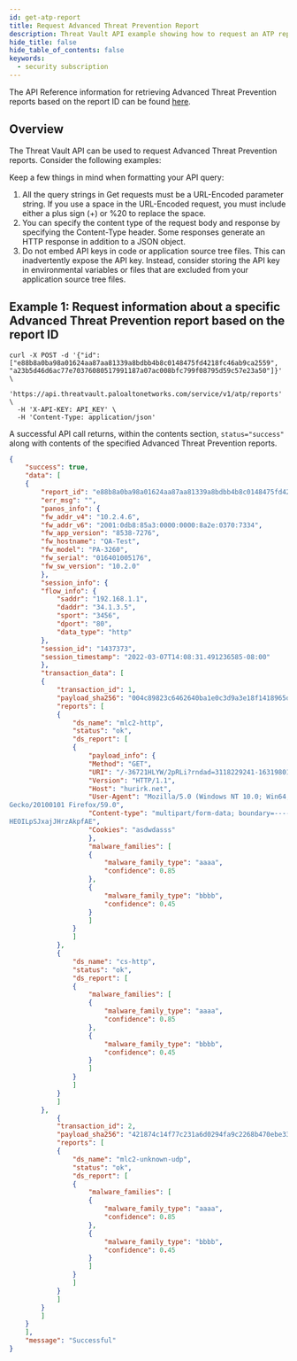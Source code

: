 ```yaml
---
id: get-atp-report
title: Request Advanced Threat Prevention Report
description: Threat Vault API example showing how to request an ATP report.
hide_title: false
hide_table_of_contents: false
keywords:
  - security subscription
---
```


The API Reference information for retrieving Advanced Threat Prevention reports based on the report ID can be found [here](/threat-vault/api/advanced-threat-prevention#operation/postatpreportsbatchmode).

## Overview

The Threat Vault API can be used to request Advanced Threat Prevention reports. Consider the following examples:

Keep a few things in mind when formatting your API query:

1. All the query strings in Get requests must be a URL-Encoded parameter string. If you use a space in the URL-Encoded request, you must include either a plus sign (+) or %20 to replace the space.
2. You can specify the content type of the request body and response by specifying the Content-Type header. Some responses generate an HTTP response in addition to a JSON object.
3. Do not embed API keys in code or application source tree files. This can inadvertently expose the API key. Instead, consider storing the API key in environmental variables or files that are excluded from your application source tree files.

## Example 1: Request information about a specific Advanced Threat Prevention report based on the report ID

```shell-session
curl -X POST -d '{"id": ["e88b8a0ba98a01624aa87aa81339a8bdbb4b8c0148475fd4218fc46ab9ca2559", "a23b5d46d6ac77e70376080517991187a07ac008bfc799f08795d59c57e23a50"]}' \
  'https://api.threatvault.paloaltonetworks.com/service/v1/atp/reports' \
  -H 'X-API-KEY: API_KEY' \
  -H 'Content-Type: application/json'
```

A successful API call returns, within the contents section, `status="success"` along with contents of the specified Advanced Threat Prevention reports.

```json
{
    "success": true,
    "data": [
	{
	    "report_id": "e88b8a0ba98a01624aa87aa81339a8bdbb4b8c0148475fd4218fc46ab9ca2559",
	    "err_msg": "",
	    "panos_info": {
		"fw_addr_v4": "10.2.4.6",
		"fw_addr_v6": "2001:0db8:85a3:0000:0000:8a2e:0370:7334",
		"fw_app_version": "8538-7276",
		"fw_hostname": "QA-Test",
		"fw_model": "PA-3260",
		"fw_serial": "016401005176",
		"fw_sw_version": "10.2.0"
	    },
	    "session_info": {
		"flow_info": {
		    "saddr": "192.168.1.1",
		    "daddr": "34.1.3.5",
		    "sport": "3456",
		    "dport": "80",
		    "data_type": "http"
		},
		"session_id": "1437373",
		"session_timestamp": "2022-03-07T14:08:31.491236585-08:00"
	    },
	    "transaction_data": [
		{
		    "transaction_id": 1,
		    "payload_sha256": "004c89823c6462640ba1e0c3d9a3e18f1418965df809d88b8687fc9137246871",
		    "reports": [
			{
			    "ds_name": "mlc2-http",
			    "status": "ok",
			    "ds_report": [
				{
				    "payload_info": {
					"Method": "GET",
					"URI": "/-36721HLYW/2pRLi?rndad=3118229241-1631980139",
					"Version": "HTTP/1.1",
					"Host": "hurirk.net",
					"User-Agent": "Mozilla/5.0 (Windows NT 10.0; Win64; x64; rv:59.0)
Gecko/20100101 Firefox/59.0",
					"Content-type": "multipart/form-data; boundary=---------------------
HEOILpSJxajJHrzAkpfAE",
					"Cookies": "asdwdasss"
				    },
				    "malware_families": [
					{
					    "malware_family_type": "aaaa",
					    "confidence": 0.85
					},
					{
	  				    "malware_family_type": "bbbb",
					    "confidence": 0.45
					}
				    ]
				}
			    ]
			},
			{
			    "ds_name": "cs-http",
			    "status": "ok",
			    "ds_report": [
				{
				    "malware_families": [
					{
					    "malware_family_type": "aaaa",
					    "confidence": 0.85
					},
					{
					    "malware_family_type": "bbbb",
					    "confidence": 0.45
					}
				    ]
				}
			    ]
			}
		    ]
		},
	    	{
		    "transaction_id": 2,
		    "payload_sha256": "421874c14f77c231a6d0294fa9c2268b470ebe33674dd19af9c0dbb5353b4e74",
		    "reports": [
			{
			    "ds_name": "mlc2-unknown-udp",
			    "status": "ok",
			    "ds_report": [
				{
				    "malware_families": [
					{
					    "malware_family_type": "aaaa",
					    "confidence": 0.85
					},
					{
					    "malware_family_type": "bbbb",
					    "confidence": 0.45
					}
				    ]
				}
			    ]
			}
		    ]
		}
	    ]
	}
    ],
    "message": "Successful"
}
```
